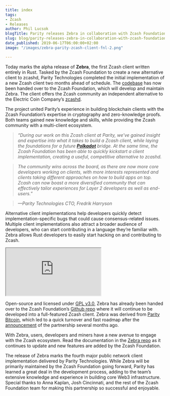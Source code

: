 ```yaml
---
title: index
tags:
- Zcash
- Releases
author: Phil Lucsok
blogTitle: Parity releases Zebra in collaboration with Zcash Foundation
slug: blog/parity-releases-zebra-in-collaboration-with-zcash-foundation/
date_published: 2019-06-17T06:00:00+02:00
image: "/images/zebra-parity-zcash-client-fnl-2.png"

---
```

Today marks the alpha release of **Zebra**, the first Zcash client written entirely in Rust. Tasked by the Zcash Foundation to create a new alternative client to zcashd, Parity Technologies completed the initial implementation of a new Zcash client two months ahead of schedule. The [codebase](https://github.com/ZcashFoundation/zebra) has now been handed over to the Zcash Foundation, which will develop and maintain Zebra. The client offers the Zcash community an independent alternative to the Electric Coin Company’s [zcashd](https://github.com/zcash/zcash).

The project united Parity’s experience in building blockchain clients with the Zcash Foundation’s expertise in cryptography and zero-knowledge proofs. Both teams gained new knowledge and skills, while providing the Zcash community with a multi-client ecosystem.

> _“During our work on this Zcash client at Parity, we've gained insight and expertise into what it takes to build a Zcash client, while laying the foundations for a future_ [**_Polkadot_**](https://polkadot.network/) _bridge. At the same time, the Zcash Foundation has been able to quickly kickstart a client implementation, creating a useful, competitive alternative to zcashd._

> _The community wins across the board, as there are now more core developers working on clients, with more interests represented and clients taking different approaches on how to build apps on top. Zcash can now boast a more diversified community that can effectively tailor experiences for Layer 2 developers as well as end-users.”_

> _—Parity Technologies CTO, Fredrik Harryson_

Alternative client implementations help developers quickly detect implementation-specific bugs that could cause consensus-related issues. Multiple client implementations also attract a broader audience of developers, who can start contributing in a language they’re familiar with. Zebra allows Rust developers to easily start hacking on and contributing to Zcash.

<iframe className="w-full h-56 my-8 sm:h-80 md:h-96" src="https://www.youtube.com/embed/WduXasm8l-Y" allowFullScreen></iframe>

Open-source and licensed under [GPL v3.0](https://www.gnu.org/licenses/gpl-3.0.en.html), Zebra has already been handed over to the Zcash Foundation’s [Github repo](https://github.com/ZcashFoundation/zebra) where it will continue to be developed into a full-featured Zcash client. Zebra was derived from [Parity Bitcoin](https://www.parity.io/bitcoin/), which led to a quick turnover and fast roadmap after the [announcement](https://www.parity.io/parity-teams-up-with-zcash-foundation-for-parity-zcash-client/) of the partnership several months ago.

With Zebra, users, developers and miners have a new avenue to engage with the Zcash ecosystem. Read the documentation in the [Zebra repo](https://github.com/ZcashFoundation/zebra) as it continues to update and new features are added by the Zcash Foundation.

The release of Zebra marks the fourth major public network client implementation delivered by Parity Technologies. While Zebra will be primarily maintained by the Zcash Foundation going forward, Parity has learned a great deal in the development process, adding to the team’s extensive knowledge and experience in building core Web3 infrastructure. Special thanks to Anna Kaplan, Josh Cincinnati, and the rest of the Zcash Foundation team for making this partnership so successful and enjoyable.